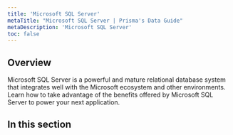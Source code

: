 ```yaml
---
title: 'Microsoft SQL Server'
metaTitle: "Microsoft SQL Server | Prisma's Data Guide"
metaDescription: 'Microsoft SQL Server'
toc: false
---
```


## Overview

Microsoft SQL Server is a powerful and mature relational database system that integrates well with the Microsoft ecosystem and other environments.  Learn how to take advantage of the benefits offered by Microsoft SQL Server to power your next application.

## In this section

<Subsections />
